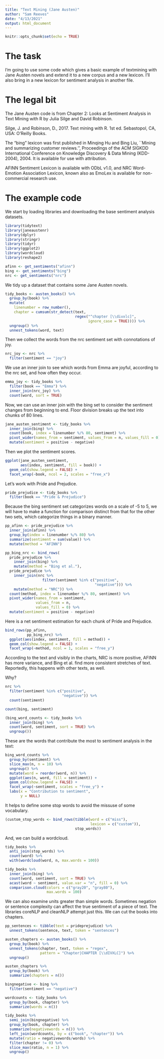 ```yaml
---
title: "Text Mining (Jane Austen)"
author: "Sam Reeves"
date: "4/13/2021"
output: html_document
---
```


```r
knitr::opts_chunk$set(echo = TRUE)
```

# The task

I'm going to use some code which gives a basic example of textmining with Jane Austen novels and extend it to a new corpus and a new lexicon.  I'll also bring in a new lexicon for sentiment analysis in another file.

# The legal bit

The Jane Austen code is from Chapter 2: Looks at Sentiment Analysis in Text Mining with R by Julia Silge and David Robinson.

Silge, J. and Robinson, D., 2017. Text mining with R. 1st ed. Sebastopol, CA, USA: O'Reilly Books.

The "bing" lexicon was first published in Minqing Hu and Bing Liu, ``Mining and summarizing customer reviews.'', Proceedings of the ACM SIGKDD International Conference on Knowledge Discovery & Data Mining (KDD-2004), 2004. It is available for use with attribution.

AFINN Sentiment Lexicon is available with ODbL v1.0, and NRC Word-Emotion Association Lexicon, known also as EmoLex is available for non-commercial research use.

# The example code

We start by loading libraries and downloading the base sentiment analysis datasets.

```r
library(tidytext)
library(janeaustenr)
library(dplyr)
library(stringr)
library(tidyr)
library(ggplot2)
library(wordcloud)
library(reshape2)

afinn <- get_sentiments("afinn")
bing <- get_sentiments("bing")
nrc <- get_sentiments("nrc")
```

We tidy up a dataset that contains some Jane Austen novels.

```r
tidy_books <- austen_books() %>%
  group_by(book) %>%
  mutate(
    linenumber = row_number(),
    chapter = cumsum(str_detect(text, 
                                regex("^chapter [\\divxlc]", 
                                      ignore_case = TRUE)))) %>%
  ungroup() %>%
  unnest_tokens(word, text)
```

Then we collect the words from the nrc sentiment set with connotations of joy.

```r
nrc_joy <- nrc %>%
  filter(sentiment == "joy")
```

We use an inner join to see which words from Emma are joyful, according to the nrc set, and how often they occur.

```r
emma_joy <- tidy_books %>%
  filter(book == "Emma") %>%
  inner_join(nrc_joy) %>%
  count(word, sort = TRUE)
```

Now, we can use an inner join with the bing set to consider the sentiment changes from beginning to end.  Floor division breaks up the text into chunks of 80 lines.

```r
jane_austen_sentiment <- tidy_books %>%
  inner_join(bing) %>%
  count(book, index = linenumber %/% 80, sentiment) %>%
  pivot_wider(names_from = sentiment, values_from = n, values_fill = 0) %>%
  mutate(sentiment = positive - negative)
```

Then we plot the sentiment scores.

```r
ggplot(jane_austen_sentiment,
       aes(index, sentiment, fill = book)) +
  geom_col(show.legend = FALSE) +
  facet_wrap(~book, ncol = 2, scales = "free_x")
```
Let's work with Pride and Prejudice.

```r
pride_prejudice <- tidy_books %>%
  filter(book == "Pride & Prejudice")
```

Because the bing sentiment set categorizes words on a scale of -5 to 5, we will have to make a function for comparison distinct from that for the other two sets, which categorize things in a binary manner.

```r
pp_afinn <- pride_prejudice %>%
  inner_join(afinn) %>%
  group_by(index = linenumber %/% 80) %>%
  summarize(sentiment = sum(value)) %>%
  mutate(method = "AFINN")

pp_bing_nrc <- bind_rows(
  pride_prejudice %>%
    inner_join(bing) %>%
    mutate(method = "Bing et al."),
  pride_prejudice %>%
    inner_join(nrc %>%
                 filter(sentiment %in% c("positive",
                                         "negative"))) %>%
    mutate(method = "NRC")) %>%
  count(method, index = linenumber %/% 80, sentiment) %>%
  pivot_wider(names_from = sentiment,
              values_from = n,
              values_fill = 0) %>%
  mutate(sentiment = positive - negative)
```
Here is a net sentiment estimation for each chunk of Pride and Prejudice.

```r
bind_rows(pp_afinn,
          pp_bing_nrc) %>%
  ggplot(aes(index, sentiment, fill = method)) +
  geom_col(show.legend = FALSE) +
  facet_wrap(~method, ncol = 1, scales = "free_y")
```
According to the text and visibly in the charts, NRC is more positive, AFINN has more variance, and Bing et al. find more consistent stretches of text. Reportedly, this happens with other texts, as well.

Why?

```r
nrc %>%
  filter(sentiment %in% c("positive",
                          "negative")) %>%
  count(sentiment)
```

```r
count(bing, sentiment)
```

```r
(bing_word_counts <- tidy_books %>%
  inner_join(bing) %>%
  count(word, sentiment, sort = TRUE) %>%
  ungroup())
```

These are the words that contribute the most to sentiment analysis in the text:

```r
bing_word_counts %>%
  group_by(sentiment) %>%
  slice_max(n, n = 10) %>%
  ungroup() %>%
  mutate(word = reorder(word, n)) %>%
  ggplot(aes(n, word, fill = sentiment)) +
  geom_col(show.legend = FALSE) +
  facet_wrap(~sentiment, scales = "free_y") +
  labs(x = "Contribution to sentiment",
       y = NULL)
```

It helps to define some stop words to avoid the missuse of some vocabulary.

```r
(custom_stop_words <- bind_rows(tibble(word = c("miss"),
                                       lexicon = c("custom")),
                                stop_words))
```
And, we can build a wordcloud.

```r
tidy_books %>% 
  anti_join(stop_words) %>%
  count(word) %>%
  with(wordcloud(word, n, max.words = 100))
```

```r
tidy_books %>%
  inner_join(bing) %>%
  count(word, sentiment, sort = TRUE) %>%
  acast(word ~ sentiment, value.var = "n", fill = 0) %>%
  comparison.cloud(colors = c("gray20", "gray80"),
                   max.words = 100)
```

We can also examine units greater than simple words.  Sometimes negation or sentence complexity can affect the true sentiment of a piece of text.  The libraries coreNLP and cleanNLP attempt just this.  We can cut the books into chapters.

```r
pp_sentences <- tibble(text = prideprejudice) %>%
  unnest_tokens(sentence, text, token = "sentences")

austen_chapters <- austen_books() %>%
  group_by(book) %>%
  unnest_tokens(chapter, text, token = "regex",
                pattern = "Chapter|CHAPTER [\\dIVXLC]") %>%
  ungroup()

austen_chapters %>%
  group_by(book) %>%
  summarize(chapters = n())
```

```r
bingnegative <- bing %>%
  filter(sentiment == "negative")

wordcounts <- tidy_books %>%
  group_by(book, chapter) %>%
  summarize(words = n())

tidy_books %>%
  semi_join(bingnegative) %>%
  group_by(book, chapter) %>%
  summarize(negativewords = n()) %>%
  left_join(wordcounts, by = c("book", "chapter")) %>%
  mutate(ratio = negativewords/words) %>%
  filter(chapter != 0) %>%
  slice_max(ratio, n = 1) %>%
  ungroup()
```

